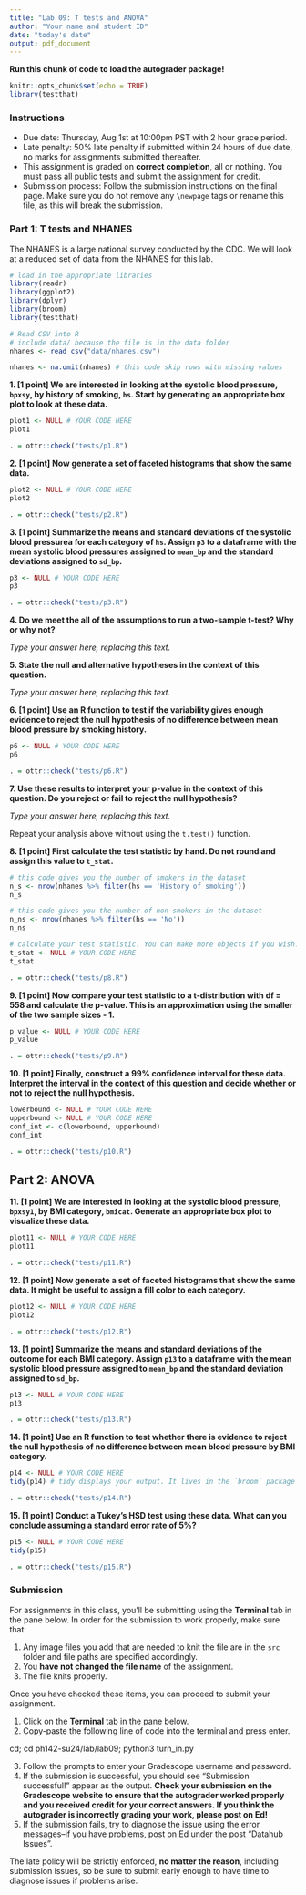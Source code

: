```yaml
---
title: "Lab 09: T tests and ANOVA"
author: "Your name and student ID"
date: "today's date"
output: pdf_document
---
```


**Run this chunk of code to load the autograder package!**
```r
knitr::opts_chunk$set(echo = TRUE)
library(testthat)
```

### Instructions 
* Due date: Thursday, Aug 1st at 10:00pm PST with 2 hour grace period.
* Late penalty: 50% late penalty if submitted within 24 hours of due date, no 
marks for assignments submitted thereafter.
* This assignment is graded on **correct completion**, all or nothing. You must pass all public tests and submit the assignment for credit.
* Submission process: Follow the submission instructions on the final page. Make sure you do not remove any `\newpage` tags or rename this file, as this will break the submission.

### Part 1: T tests and NHANES

The NHANES is a large national survey conducted by the CDC. We will look at a reduced set of data from the NHANES for this lab. 

```r
# load in the appropriate libraries
library(readr)
library(ggplot2)
library(dplyr)
library(broom)
library(testthat)

# Read CSV into R
# include data/ because the file is in the data folder
nhanes <- read_csv("data/nhanes.csv") 

nhanes <- na.omit(nhanes) # this code skip rows with missing values
```

**1. [1 point] We are interested in looking at the systolic blood pressure, `bpxsy`, by history of smoking, `hs`. Start by generating an appropriate box plot to look at these data.**

```r
plot1 <- NULL # YOUR CODE HERE
plot1

```

```r
. = ottr::check("tests/p1.R")
```

\newpage

**2. [1 point] Now generate a set of faceted histograms that show the same data.**

```r
plot2 <- NULL # YOUR CODE HERE
plot2

```

```r
. = ottr::check("tests/p2.R")
```

\newpage

**3. [1 point] Summarize the means and standard deviations of the systolic blood pressurea for each category of `hs`. Assign `p3` to a dataframe with the mean systolic blood pressures assigned to `mean_bp` and the standard deviations assigned to `sd_bp`.**

```r
p3 <- NULL # YOUR CODE HERE
p3

```

```r
. = ottr::check("tests/p3.R")
```

\newpage

**4. Do we meet the all of the assumptions to run a two-sample t-test? Why or why not?**

_Type your answer here, replacing this text._

\newpage

**5. State the null and alternative hypotheses in the context of this question.**

_Type your answer here, replacing this text._

\newpage

**6. [1 point] Use an R function to test if the variability gives enough evidence to reject the null hypothesis of no difference between mean blood pressure by smoking history.**

```r
p6 <- NULL # YOUR CODE HERE
p6

```

```r
. = ottr::check("tests/p6.R")
```

\newpage

**7. Use these results to interpret your p-value in the context of this question. Do you reject or fail to reject the null hypothesis?**


_Type your answer here, replacing this text._

\newpage

Repeat your analysis above without using the `t.test()` function.

**8. [1 point] First calculate the test statistic by hand. Do not round and assign this value to `t_stat`.**

```r
# this code gives you the number of smokers in the dataset
n_s <- nrow(nhanes %>% filter(hs == 'History of smoking'))
n_s

# this code gives you the number of non-smokers in the dataset
n_ns <- nrow(nhanes %>% filter(hs == 'No'))
n_ns

# calculate your test statistic. You can make more objects if you wish.
t_stat <- NULL # YOUR CODE HERE
t_stat


```

```r
. = ottr::check("tests/p8.R")
```

**9. [1 point] Now compare your test statistic to a t-distribution with df = 558 and calculate the p-value. This is an approximation using the smaller of the two sample sizes - 1.**

```r

p_value <- NULL # YOUR CODE HERE
p_value

```

```r
. = ottr::check("tests/p9.R")
```

\newpage

**10. [1 point] Finally, construct a 99% confidence interval for these data. Interpret the interval in the context of this question and decide whether or not to reject the null hypothesis.**

```r
lowerbound <- NULL # YOUR CODE HERE
upperbound <- NULL # YOUR CODE HERE
conf_int <- c(lowerbound, upperbound)
conf_int

```

```r
. = ottr::check("tests/p10.R")
```

\newpage

## Part 2: ANOVA

**11. [1 point] We are interested in looking at the systolic blood pressure, `bpxsy1`, by BMI category, `bmicat`. Generate an appropriate box plot to visualize these data.**

```r
plot11 <- NULL # YOUR CODE HERE
plot11

```

```r
. = ottr::check("tests/p11.R")
```

\newpage

**12. [1 point] Now generate a set of faceted histograms that show the same data. It might be useful to assign a fill color to each category.**

```r
plot12 <- NULL # YOUR CODE HERE
plot12

```

```r
. = ottr::check("tests/p12.R")
```

\newpage

**13. [1 point] Summarize the means and standard deviations of the outcome for each BMI category. Assign `p13` to a dataframe with the mean systolic blood pressure assigned to `mean_bp` and the standard deviation assigned to `sd_bp`.**

```r
p13 <- NULL # YOUR CODE HERE
p13

```

```r
. = ottr::check("tests/p13.R")
```

\newpage

**14. [1 point] Use an R function to test whether there is evidence to reject the null hypothesis of no difference between mean blood pressure by BMI category.**

```r
p14 <- NULL # YOUR CODE HERE
tidy(p14) # tidy displays your output. It lives in the `broom` package

```

```r
. = ottr::check("tests/p14.R")
```

\newpage

**15. [1 point] Conduct a Tukey's HSD test using these data. What can you conclude assuming a standard error rate of 5%?**

```r
p15 <- NULL # YOUR CODE HERE
tidy(p15) 

```

```r
. = ottr::check("tests/p15.R")
```

\newpage

### Submission

For assignments in this class, you'll be submitting using the **Terminal** tab in the pane below. In order for the submission to work properly, make sure that:

1. Any image files you add that are needed to knit the file are in the `src` folder and file paths are specified accordingly.
2. You **have not changed the file name** of the assignment.
3. The file knits properly.

Once you have checked these items, you can proceed to submit your assignment.

1. Click on the **Terminal** tab in the pane below.
2. Copy-paste the following line of code into the terminal and press enter.

cd; cd ph142-su24/lab/lab09; python3 turn_in.py

3. Follow the prompts to enter your Gradescope username and password.
4. If the submission is successful, you should see "Submission successful!" appear as the output. **Check your submission on the Gradescope website to ensure that the autograder worked properly and you received credit for your correct answers. If you think the autograder is incorrectly grading your work, please post on Ed!**
5. If the submission fails, try to diagnose the issue using the error messages--if you have problems, post on Ed under the post "Datahub Issues".

The late policy will be strictly enforced, **no matter the reason**, including submission issues, so be sure to submit early enough to have time to diagnose issues if problems arise.
